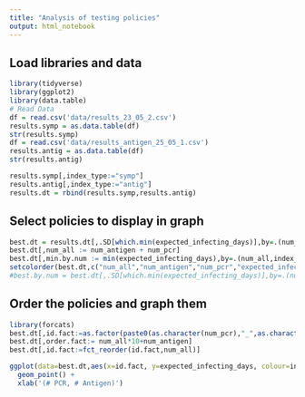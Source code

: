 ```yaml
---
title: "Analysis of testing policies"
output: html_notebook
---
```


## Load libraries and data
```r
library(tidyverse)
library(ggplot2)
library(data.table)
# Read Data
df = read.csv('data/results_23_05_2.csv')
results.symp = as.data.table(df)
str(results.symp)
df = read.csv('data/results_antigen_25_05_1.csv')
results.antig = as.data.table(df)
str(results.antig)

results.symp[,index_type:="symp"]
results.antig[,index_type:="antig"]
results.dt = rbind(results.symp,results.antig)
```

## Select policies to display in graph
```r
best.dt = results.dt[,.SD[which.min(expected_infecting_days)],by=.(num_antigen,num_pcr,index_type)]
best.dt[,num_all := num_antigen + num_pcr]
best.dt[,min.by.num := min(expected_infecting_days),by=.(num_all,index_type)]
setcolorder(best.dt,c("num_all","num_antigen","num_pcr","expected_infecting_days","min.by.num"))
#best.by.num = best.dt[,.SD[which.min(expected_infecting_days)],by=.(num_all)]

```

## Order the policies and graph them
```r
library(forcats)
best.dt[,id.fact:=as.factor(paste0(as.character(num_pcr),"_",as.character(num_antigen)))]
best.dt[,order.fact:= num_all*10+num_antigen]
best.dt[,id.fact:=fct_reorder(id.fact,num_all)]

ggplot(data=best.dt,aes(x=id.fact, y=expected_infecting_days, colour=index_type)) +
  geom_point() +
  xlab('(# PCR, # Antigen)')
```

